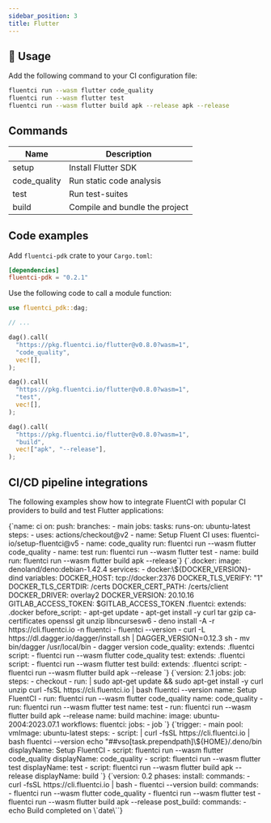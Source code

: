 ```yaml
---
sidebar_position: 3
title: Flutter
---
```


## 🚀 Usage

Add the following command to your CI configuration file:

```bash
fluentci run --wasm flutter code_quality
fluentci run --wasm flutter test
fluentci run --wasm flutter build apk --release apk --release
```

## Commands

| Name         | Description                    |
| ------------ | ------------------------------ |
| setup        | Install Flutter SDK            |
| code_quality | Run static code analysis       |
| test         | Run test-suites                |
| build        | Compile and bundle the project |

## Code examples

Add `fluentci-pdk` crate to your `Cargo.toml`:

```toml
[dependencies]
fluentci-pdk = "0.2.1"
```

Use the following code to call a module function:

```rust
use fluentci_pdk::dag;

// ...

dag().call(
  "https://pkg.fluentci.io/flutter@v0.8.0?wasm=1",
  "code_quality",
  vec![],
);

dag().call(
  "https://pkg.fluentci.io/flutter@v0.8.0?wasm=1",
  "test",
  vec![],
);

dag().call(
  "https://pkg.fluentci.io/flutter@v0.8.0?wasm=1",
  "build",
  vec!["apk", "--release"],
);
```

## CI/CD pipeline integrations

The following examples show how to integrate FluentCI with popular CI providers to build and test Flutter applications:


<Tabs>
  <TabItem value="gha" label="Github Actions">
    <CodeBlock language="yaml" title="ci.yml">
      {`name: ci
on:
  push:
    branches:
      - main
jobs:
  tasks:
    runs-on: ubuntu-latest
    steps:
      - uses: actions/checkout@v2
      - name: Setup Fluent CI
        uses: fluentci-io/setup-fluentci@v5
      - name: code_quality
        run: fluentci run --wasm flutter code_quality
      - name: test
        run: fluentci run --wasm flutter test
      - name: build
        run: fluentci run --wasm flutter build apk --release`}
    </CodeBlock>
  </TabItem>
  <TabItem value="gitlab" label="GitLab CI">
    <CodeBlock language="yaml" title=".gitlab-ci.yml">
      {`.docker:
  image: denoland/deno:debian-1.42.4
  services:
    - docker:\${DOCKER_VERSION}-dind
  variables:
    DOCKER_HOST: tcp://docker:2376
    DOCKER_TLS_VERIFY: "1"
    DOCKER_TLS_CERTDIR: /certs
    DOCKER_CERT_PATH: /certs/client
    DOCKER_DRIVER: overlay2
    DOCKER_VERSION: 20.10.16
    GITLAB_ACCESS_TOKEN: $GITLAB_ACCESS_TOKEN
.fluentci:
  extends: .docker
  before_script: 
    - apt-get update 
    - apt-get install -y curl tar gzip ca-certificates openssl git unzip libncursesw6 
    - deno install -A -r https://cli.fluentci.io -n fluentci 
    - fluentci --version 
    - curl -L https://dl.dagger.io/dagger/install.sh | DAGGER_VERSION=0.12.3 sh 
    - mv bin/dagger /usr/local/bin 
    - dagger version
code_quality:
  extends: .fluentci
  script: 
    - fluentci run --wasm flutter code_quality
test:
  extends: .fluentci
  script: 
    - fluentci run --wasm flutter test
build:
  extends: .fluentci
  script: 
    - fluentci run --wasm flutter build apk --release
`}

</CodeBlock>
</TabItem>
<TabItem value="circleci" label="Circle CI">
<CodeBlock language="yaml" title=".circleci/config.yml">
{`version: 2.1
jobs:
  job:
    steps:
      - checkout
      - run: |
          sudo apt-get update && sudo apt-get install -y curl unzip
          curl -fsSL https://cli.fluentci.io | bash
          fluentci --version
        name: Setup FluentCI
      - run: fluentci run --wasm flutter code_quality
        name: code_quality
      - run: fluentci run --wasm flutter test
        name: test
      - run: fluentci run --wasm flutter build apk --release
        name: build
    machine:
      image: ubuntu-2004:2023.07.1
workflows:
  fluentci:
    jobs:
      - job
`}
</CodeBlock>
</TabItem>
<TabItem value="azure" label="Azure Pipelines">
<CodeBlock language="yaml" title="azure-pipelines.yml">
{`trigger:
  - main
pool:
  vmImage: ubuntu-latest
steps:
  - script: |
      curl -fsSL https://cli.fluentci.io | bash
      fluentci --version
      echo "##vso[task.prependpath]\${HOME}/.deno/bin
    displayName: Setup FluentCI
  - script: fluentci run --wasm flutter code_quality
    displayName: code_quality
  - script: fluentci run --wasm flutter test
    displayName: test
  - script: fluentci run --wasm flutter build apk --release
    displayName: build
`}
</CodeBlock>
</TabItem>
<TabItem value="aws" label="AWS CodePipeline">
<CodeBlock language="yaml" title="buildspec.yml">
{`version: 0.2
phases:
  install:
    commands:
      - curl -fsSL https://cli.fluentci.io | bash
      - fluentci --version
  build:
    commands:
      - fluentci run --wasm flutter code_quality
      - fluentci run --wasm flutter test
      - fluentci run --wasm flutter build apk --release
  post_build:
    commands:
      - echo Build completed on \`date\``}
</CodeBlock>
</TabItem>
</Tabs>

